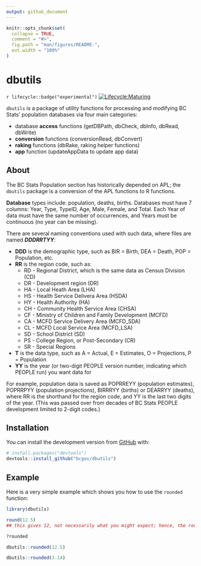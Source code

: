 ```yaml
---
output: github_document
---
```


<!-- README.md is generated from README.Rmd. Please edit that file -->

```r
knitr::opts_chunk$set(
  collapse = TRUE,
  comment = "#>",
  fig.path = "man/figures/README-",
  out.width = "100%"
)
```

# dbutils

<!-- badges: start -->
`r lifecycle::badge("experimental")`
[![Lifecycle:Maturing](https://img.shields.io/badge/Lifecycle-Maturing-007EC6)](<Redirect-URL>)
<!-- badges: end -->

`dbutils` is a package of utility functions for processing and modifying BC Stats' population databases via four main categories:  

* database **access** functions (getDBPath, dbCheck, dbInfo, dbRead, dbWrite)  
* **conversion** functions (conversionRead, dbConvert)  
* **raking** functions (dbRake, raking helper functions)  
* **app** function (updateAppData to update app data)  


## About
The BC Stats Population section has historically depended on APL; the `dbutils` package is a conversion of the APL functions to R functions.

**Database** types include: population, deaths, births. Databases must have 7 columns: Year, Type, TypeID, Age, Male, Female, and Total. Each Year of data must have the same number of occurrences, and Years must be continuous (no year can be missing).

There are several naming conventions used with such data, where files are named **_DDDRRTYY_**:  

* **DDD** is the demographic type, such as BIR = Birth, DEA = Death, POP = Population, etc.  
* **RR** is the region code, such as:
  + RD - Regional District, which is the same data as Census Division (CD)  
  + DR - Development region (DR)  
  + HA - Local Heath Area (LHA)  
  + HS - Health Service Delivera Area (HSDA)  
  + HY - Health Authority (HA)  
  + CH - Community Health Service Area (CHSA)  
  + CF - Ministry of Children and Family Development (MCFD)  
  + CA - MCFD Service Delivery Area (MCFD_SDA)  
  + CL - MCFD Local Service Area (MCFD_LSA)  
  + SD - School District (SD)  
  + PS - College Region, or Post-Secondary (CR)  
  + SR - Special Regions 
* **T** is the data type, such as A = Actual, E = Estimates, O = Projections, P = Population  
* **YY** is the year (or two-digit PEOPLE version number, indicating which PEOPLE run) you want data for  


For example, population data is saved as POPRREYY (population estimates), POPRRPYY (population projections), BIRRRYY (births) or DEARRYY (deaths), where RR is the shorthand for the region code, and YY is the last two digits of the year. (This was passed over from decades of BC Stats PEOPLE development limited to 2-digit codes.) 

## Installation

You can install the development version from [GitHub](https://github.com/) with:

``` r
# install.packages("devtools")
devtools::install_github("bcgov/dbutils")
```


## Example

Here is a very simple example which shows you how to use the `rounded` function:

```r

library(dbutils)

round(12.5)
## this gives 12, not necessarily what you might expect; hence, the rounded function

?rounded

dbutils::rounded(12.5)

dbutils::rounded(3.14)

```




